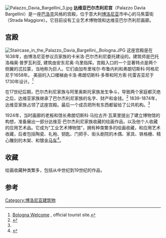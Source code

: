 [[File:Palazzo_Davia_Bargellini_3.jpg|thumb]]
'''达维亚巴尔杰利尼宫'''（Palazzo Davìa Bargellini）是一座[[巴洛克|巴洛克]]风格的宫殿，位于意大利[[博洛尼亚|博洛尼亚]]市中心的马焦雷街（Strada Maggiore）。它目前设有工业艺术博物馆和达维亚巴尔杰利尼画廊。

==宫殿==
[[File:Staircase_in_the_Palazzo_Davia_Bargellini,_Bologna.JPG|thumb]]
这座宫殿是在1638年，由博洛尼亚参议员家族的卡米洛·巴尔杰利尼委托建设的。建筑师是巴托洛梅奥·普罗瓦利亚, 建筑由安东尼奥·乌里指挥。宫殿入口的一个显著特点是两个侧翼的忒拉蒙，当地称为巨人。它们由加布里埃尔·布鲁内利和弗朗切斯科·阿格尼尼于1658年。 美丽的入口楼梯由卡洛·弗朗切斯科·多蒂和阿方索·托雷吉亚尼于1730年设计。<ref>[http://www.bolognawelcome.com/da-vedere/storia-arte/params/CategorieLuoghi_7/Luoghi_263/ref/Palazzo%20Davia%20-%20Bargellini Bologna Welcome] {{Webarchive|url=https://web.archive.org/web/20140502013509/http://www.bolognawelcome.com/da-vedere/storia-arte/params/CategorieLuoghi_7/Luoghi_263/ref/Palazzo%20Davia%20-%20Bargellini |date=2014-05-02 }}, official tourist site.</ref>

在17世纪后期，巴尔杰利尼家族与阿里奥斯托家族发生争斗，导致两个家庭都灭绝之后，达维亚家族继承了巴尔杰利尼家族的名字、财产和金钱。<ref name=":0">{{Cite book|title = Welcome to Bologna|last = Costa|first = Tiziano|publisher = Costa Editore|year = 2014|isbn = 9788898725090|location = |pages = |language = |page = 61|others = Eliza Panzacchi and Michael Phillips (translators)}}</ref> 1839-1874年，达维亚家族占领了这座宫殿。最后一个成员把所有东西都留给了公共机构。<ref name=":0" />

1924年，当时画廊的老板和馆长弗朗切斯科·马拉古齐·瓦莱里提出了建立博物馆的构想，准备展出一部分达维亚·巴尔杰利尼家族收藏的绘画作品，以及他个人收藏的应用艺术品。它成为"工业艺术博物馆"，拥有种类繁多的绘画收藏，和应用艺术收藏，后者包括陶瓷、礼袍、钥匙、门把手、街头剧院的木偶、家具、铁格栅、精心雕刻的木架、和镀金[[马车|马车]]<ref>{{Cite web|url = http://www.museibologna.it/arteanticaen/luoghi/70083/offset/0/id/70108|title = Our museums / Museo Davia Bargellini|date = |accessdate = 9 May 2015|website = Musei Bologna|publisher = Comune di Bologna|last = |first = }}</ref>。

==收藏==
绘画收藏种类繁多，包括从中世纪到19世纪的作品，

{{coord|44.4923|N|11.3519|E|source:wikidata|display=title}}
==参考==
{{reflist}}
[[Category:博洛尼亚建筑物|Category:博洛尼亚建筑物]]